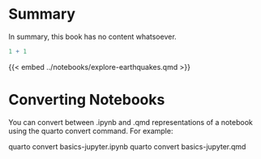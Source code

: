 # Summary

In summary, this book has no content whatsoever.

```r
1 + 1
```

<!-- [ ] {{< embed ../article/notebooks/explore-earthquakes.qmd >}} -->

{{< embed ../notebooks/explore-earthquakes.qmd >}}

# Converting Notebooks
You can convert between .ipynb and .qmd representations of a notebook using the quarto convert command. For example:

quarto convert basics-jupyter.ipynb
quarto convert basics-jupyter.qmd
